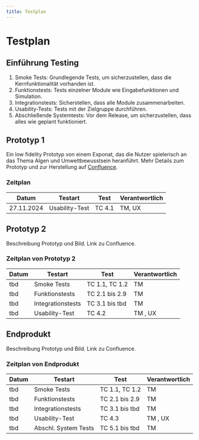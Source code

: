 ```yaml
---
title: Testplan
---
```


# Testplan

## Einführung Testing
1. Smoke Tests: Grundlegende Tests, um sicherzustellen, dass die Kernfunktionalität vorhanden ist.
2. Funktionstests: Tests einzelner Module wie Eingabefunktionen und Simulation.
3. Integrationstests: Sicherstellen, dass alle Module zusammenarbeiten.
4. Usability-Tests: Tests mit der Zielgruppe durchführen.
5. Abschließende Systemtests: Vor dem Release, um sicherzustellen, dass alles wie geplant funktioniert.

## Prototyp 1
Ein low fidelity Prototyp von einem Exponat, das die Nutzer spielerisch an das Thema Algen und Umweltbewusstsein heranführt.
Mehr Details zum Prototyp und zur Herstellung auf [Confluence](https://fhnw-projecttrack.atlassian.net/wiki/spaces/IP1224vt3/pages/587694175/Prototypen).

### Zeitplan
| Datum       | Testart           | Test              | Verantwortlich | 
|-------------|-------------------|-------------------|----------------|
| 27.11.2024  | Usability-Test    | TC 4.1            | TM, UX         | 

## Prototyp 2
Beschreibung Prototyp und Bild. Link zu Confluence.

### Zeitplan von Prototyp 2
| Datum       | Testart              | Test              | Verantwortlich |
|-------------|----------------------|-------------------|----------------|
| tbd         | Smoke Tests          | TC 1.1, TC 1.2    | TM             |
| tbd         | Funktionstests       | TC 2.1 bis 2.9    | TM             |
| tbd         | Integrationstests    | TC 3.1 bis tbd    | TM             |
| tbd         | Usability-Test       | TC 4.2            | TM , UX        |

## Endprodukt
Beschreibung Prototyp und Bild. Link zu Confluence.

### Zeitplan von Endprodukt
| Datum       | Testart              | Test              | Verantwortlich |
|-------------|----------------------|-------------------|----------------|
| tbd         | Smoke Tests          | TC 1.1, TC 1.2    | TM             |
| tbd         | Funktionstests       | TC 2.1 bis 2.9    | TM             |
| tbd         | Integrationstests    | TC 3.1 bis tbd    | TM             |
| tbd         | Usability-Test       | TC 4.3            | TM , UX        |
| tbd         | Abschl. System Tests | TC 5.1 bis tbd    | TM             |